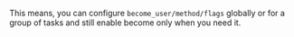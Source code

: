 <Tip>

This means, you can configure `become_user/method/flags` globally or for a group of tasks and still enable become only when you need it.

</Tip>

